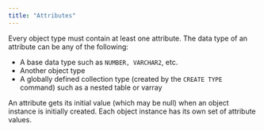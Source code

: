 ```yaml
---
title: "Attributes"
---
```


Every object type must contain at least one attribute. The data type of an attribute can be any of the following:

  - A base data type such as `NUMBER, VARCHAR2`, etc.
  - Another object type
  - A globally defined collection type (created by the `CREATE TYPE` command) such as a nested table or varray

An attribute gets its initial value (which may be null) when an object instance is initially created. Each object instance has its own set of attribute values.
